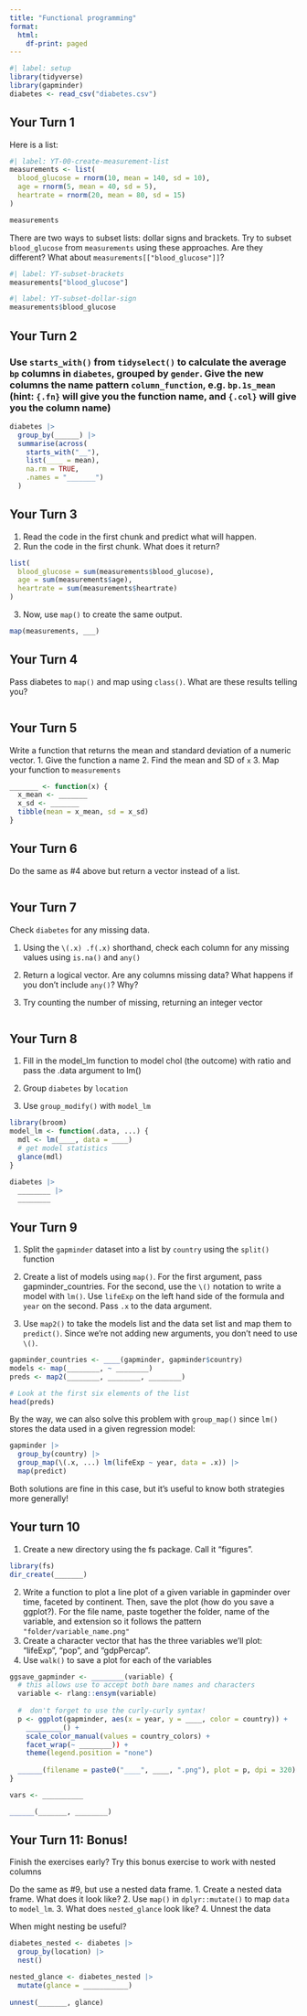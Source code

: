 ```yaml
---
title: "Functional programming"
format:
  html:
    df-print: paged
---
```


```r
#| label: setup
library(tidyverse)
library(gapminder)
diabetes <- read_csv("diabetes.csv")
```

## Your Turn 1

Here is a list:

```r
#| label: YT-00-create-measurement-list
measurements <- list(
  blood_glucose = rnorm(10, mean = 140, sd = 10), 
  age = rnorm(5, mean = 40, sd = 5), 
  heartrate = rnorm(20, mean = 80, sd = 15)
)

measurements
```

There are two ways to subset lists: dollar signs and brackets. Try to subset `blood_glucose` from `measurements` using these approaches. Are they different? What about `measurements[["blood_glucose"]]`?

```r
#| label: YT-subset-brackets
measurements["blood_glucose"]
```

```r
#| label: YT-subset-dollar-sign
measurements$blood_glucose
```

## Your Turn 2

### Use `starts_with()` from `tidyselect()` to calculate the average `bp` columns in `diabetes`, grouped by `gender`. Give the new columns the name pattern `column_function`, e.g. `bp.1s_mean` (hint: `{.fn}` will give you the function name, and `{.col}` will give you the column name)

```r
diabetes |> 
  group_by(______) |> 
  summarise(across(
    starts_with("__"), 
    list(____ = mean), 
    na.rm = TRUE, 
    .names = "_______")
  )
```


## Your Turn 3

1. Read the code in the first chunk and predict what will happen.
2. Run the code in the first chunk. What does it return?

```r
list(
  blood_glucose = sum(measurements$blood_glucose),
  age = sum(measurements$age),
  heartrate = sum(measurements$heartrate)
)
```

3. Now, use `map()` to create the same output.

```r
map(measurements, ___)
```

## Your Turn 4

Pass diabetes to `map()` and map using `class()`. What are these results telling you?

```r

```

## Your Turn 5

Write a function that returns the mean and standard deviation of a numeric vector.
1. Give the function a name
2. Find the mean and SD of `x`
3. Map your function to `measurements`

```r
_______ <- function(x) {
  x_mean <- _______
  x_sd <- _______
  tibble(mean = x_mean, sd = x_sd)
}
```

## Your Turn 6

Do the same as #4 above but return a vector instead of a list. 

```r

```


## Your Turn 7

Check `diabetes` for any missing data. 

1. Using the `\(.x) .f(.x)` shorthand, check each column for any missing values using `is.na()` and `any()`

2. Return a logical vector. Are any columns missing data? What happens if you don't include `any()`? Why?

3. Try counting the number of missing, returning an integer vector

```r

```

## Your Turn 8

1. Fill in the model_lm function to model chol (the outcome) with ratio and pass the .data argument to lm()

2. Group `diabetes` by `location`

3. Use `group_modify()` with `model_lm`

```r
library(broom)
model_lm <- function(.data, ...) {
  mdl <- lm(____, data = ____)
  # get model statistics
  glance(mdl)
}

diabetes |> 
  ________ |> 
  ________
```

## Your Turn 9

1. Split the `gapminder` dataset into a list by `country` using the `split()` function

2. Create a list of models using `map()`. For the first argument, pass gapminder_countries. For the second, use the `\()` notation to write a model with `lm()`. Use `lifeExp` on the left hand side of the formula and `year` on the second. Pass `.x` to the data argument.

3. Use `map2()` to take the models list and the data set list and map them to `predict()`. Since we're not adding new arguments, you don't need to use `\()`.

```r
gapminder_countries <- ____(gapminder, gapminder$country)
models <- map(________, ~ ________)
preds <- map2(________, ________, ________)

# Look at the first six elements of the list 
head(preds)
```

By the way, we can also solve this problem with `group_map()` since `lm()` stores the data used in a given regression model:

```r
gapminder |> 
  group_by(country) |> 
  group_map(\(.x, ...) lm(lifeExp ~ year, data = .x)) |>
  map(predict)
```

Both solutions are fine in this case, but it's useful to know both strategies more generally!

## Your turn 10

1. Create a new directory using the fs package. Call it "figures".

```r
library(fs)
dir_create(_______)
```

2. Write a function to plot a line plot of a given variable in gapminder over time, faceted by continent. Then, save the plot (how do you save a ggplot?). For the file name, paste together the folder, name of the variable, and extension so it follows the pattern `"folder/variable_name.png"`
3. Create a character vector that has the three variables we'll plot: "lifeExp", "pop", and "gdpPercap".
4. Use `walk()` to save a plot for each of the variables

```r
ggsave_gapminder <- ________(variable) {
  # this allows use to accept both bare names and characters
  variable <- rlang::ensym(variable)
  
  #  don't forget to use the curly-curly syntax!
  p <- ggplot(gapminder, aes(x = year, y = ____, color = country)) + 
    _________() + 
    scale_color_manual(values = country_colors) + 
    facet_wrap(~ ________)) + 
    theme(legend.position = "none")
    
  ______(filename = paste0("____", ____, ".png"), plot = p, dpi = 320)
}

vars <- __________

______(_______, ________)
```


## Your Turn 11: Bonus!

Finish the exercises early? Try this bonus exercise to work with nested columns

Do the same as #9, but use a nested data frame.
1. Create a nested data frame. What does it look like?
2. Use `map()` in `dplyr::mutate()` to map `data` to `model_lm`. 
3. What does `nested_glance` look like?
4. Unnest the data

When might nesting be useful?

```r
diabetes_nested <- diabetes |> 
  group_by(location) |> 
  nest()

nested_glance <- diabetes_nested |> 
  mutate(glance = ___________)
  
unnest(_______, glance)
```
